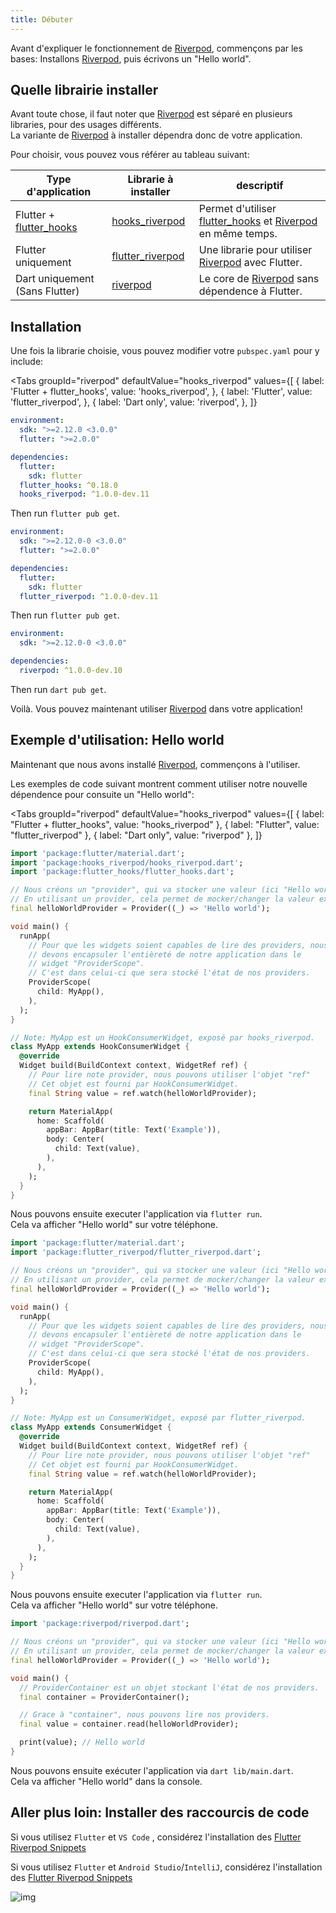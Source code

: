 ```yaml
---
title: Débuter
---
```



Avant d'expliquer le fonctionnement de [Riverpod], commençons par les bases:
Installons [Riverpod], puis écrivons un "Hello world".

## Quelle librairie installer

Avant toute chose, il faut noter que [Riverpod] est séparé en plusieurs libraries, pour des usages différents.  
La variante de [Riverpod] à installer dépendra donc de votre application.

Pour choisir, vous pouvez vous référer au tableau suivant:

| Type d'application             | Librarie à installer                                                               | descriptif                                                     |
| ------------------------------ | ---------------------------------------------------------------------------------- | -------------------------------------------------------------- |
| Flutter + [flutter_hooks]      | [hooks_riverpod]                                                                   | Permet d'utiliser [flutter_hooks] et [Riverpod] en même temps. |
| Flutter uniquement             | [flutter_riverpod]                                                                 | Une librarie pour utiliser [Riverpod] avec Flutter.            |
| Dart uniquement (Sans Flutter) | [riverpod](https://github.com/rrousselGit/river_pod/tree/master/packages/riverpod) | Le core de [Riverpod] sans dépendence à Flutter.               |

## Installation

Une fois la librarie choisie, vous pouvez modifier votre `pubspec.yaml` pour y include:

<Tabs
  groupId="riverpod"
  defaultValue="hooks_riverpod"
  values={[
    { label: 'Flutter + flutter_hooks', value: 'hooks_riverpod', },
    { label: 'Flutter', value: 'flutter_riverpod', },
    { label: 'Dart only', value: 'riverpod', },
  ]}
>
<TabItem value="hooks_riverpod">

```yaml title="pubspec.yaml"
environment:
  sdk: ">=2.12.0 <3.0.0"
  flutter: ">=2.0.0"

dependencies:
  flutter:
    sdk: flutter
  flutter_hooks: ^0.18.0
  hooks_riverpod: ^1.0.0-dev.11
```

Then run `flutter pub get`.

</TabItem>
<TabItem value="flutter_riverpod">

```yaml title="pubspec.yaml"
environment:
  sdk: ">=2.12.0-0 <3.0.0"
  flutter: ">=2.0.0"

dependencies:
  flutter:
    sdk: flutter
  flutter_riverpod: ^1.0.0-dev.11
```

Then run `flutter pub get`.

</TabItem>
<TabItem value="riverpod">

```yaml title="pubspec.yaml"
environment:
  sdk: ">=2.12.0-0 <3.0.0"

dependencies:
  riverpod: ^1.0.0-dev.10
```

Then run `dart pub get`.

</TabItem>
</Tabs>

Voilà. Vous pouvez maintenant utiliser [Riverpod] dans votre application!

## Exemple d'utilisation: Hello world

Maintenant que nous avons installé [Riverpod], commençons à l'utiliser.

Les exemples de code suivant montrent comment utiliser notre nouvelle dépendence pour consuite un "Hello world":

<Tabs
  groupId="riverpod"
  defaultValue="hooks_riverpod"
  values={[
    { label: "Flutter + flutter_hooks", value: "hooks_riverpod" },
    { label: "Flutter", value: "flutter_riverpod" },
    { label: "Dart only", value: "riverpod" },
  ]}
>
<TabItem value="hooks_riverpod">

```dart title="lib/main.dart"
import 'package:flutter/material.dart';
import 'package:hooks_riverpod/hooks_riverpod.dart';
import 'package:flutter_hooks/flutter_hooks.dart';

// Nous créons un "provider", qui va stocker une valeur (ici "Hello world").
// En utilisant un provider, cela permet de mocker/changer la valeur exposée.
final helloWorldProvider = Provider((_) => 'Hello world');

void main() {
  runApp(
    // Pour que les widgets soient capables de lire des providers, nous
    // devons encapsuler l'entièreté de notre application dans le
    // widget "ProviderScope".
    // C'est dans celui-ci que sera stocké l'état de nos providers.
    ProviderScope(
      child: MyApp(),
    ),
  );
}

// Note: MyApp est un HookConsumerWidget, exposé par hooks_riverpod.
class MyApp extends HookConsumerWidget {
  @override
  Widget build(BuildContext context, WidgetRef ref) {
    // Pour lire note provider, nous pouvons utiliser l'objet "ref"
    // Cet objet est fourni par HookConsumerWidget.
    final String value = ref.watch(helloWorldProvider);

    return MaterialApp(
      home: Scaffold(
        appBar: AppBar(title: Text('Example')),
        body: Center(
          child: Text(value),
        ),
      ),
    );
  }
}
```

Nous pouvons ensuite executer l'application via `flutter run`.  
Cela va afficher "Hello world" sur votre téléphone.

</TabItem>
<TabItem value="flutter_riverpod">

```dart title="lib/main.dart"
import 'package:flutter/material.dart';
import 'package:flutter_riverpod/flutter_riverpod.dart';

// Nous créons un "provider", qui va stocker une valeur (ici "Hello world").
// En utilisant un provider, cela permet de mocker/changer la valeur exposée.
final helloWorldProvider = Provider((_) => 'Hello world');

void main() {
  runApp(
    // Pour que les widgets soient capables de lire des providers, nous
    // devons encapsuler l'entièreté de notre application dans le
    // widget "ProviderScope".
    // C'est dans celui-ci que sera stocké l'état de nos providers.
    ProviderScope(
      child: MyApp(),
    ),
  );
}

// Note: MyApp est un ConsumerWidget, exposé par flutter_riverpod.
class MyApp extends ConsumerWidget {
  @override
  Widget build(BuildContext context, WidgetRef ref) {
    // Pour lire note provider, nous pouvons utiliser l'objet "ref"
    // Cet objet est fourni par HookConsumerWidget.
    final String value = ref.watch(helloWorldProvider);

    return MaterialApp(
      home: Scaffold(
        appBar: AppBar(title: Text('Example')),
        body: Center(
          child: Text(value),
        ),
      ),
    );
  }
}
```

Nous pouvons ensuite executer l'application via `flutter run`.  
Cela va afficher "Hello world" sur votre téléphone.

</TabItem>
<TabItem value="riverpod">

```dart title="lib/main.dart"
import 'package:riverpod/riverpod.dart';

// Nous créons un "provider", qui va stocker une valeur (ici "Hello world").
// En utilisant un provider, cela permet de mocker/changer la valeur exposée.
final helloWorldProvider = Provider((_) => 'Hello world');

void main() {
  // ProviderContainer est un objet stockant l'état de nos providers.
  final container = ProviderContainer();

  // Grace à "container", nous pouvons lire nos providers.
  final value = container.read(helloWorldProvider);

  print(value); // Hello world
}
```

Nous pouvons ensuite exécuter l'application via `dart lib/main.dart`.  
Cela va afficher "Hello world" dans la console.

</TabItem>
</Tabs>

## Aller plus loin: Installer des raccourcis de code

Si vous utilisez `Flutter` et `VS Code` , considérez l'installation des [Flutter Riverpod Snippets](https://marketplace.visualstudio.com/items?itemName=robert-brunhage.flutter-riverpod-snippets)

Si vous utilisez `Flutter` et `Android Studio`/`IntelliJ`, considérez l'installation des [Flutter Riverpod Snippets](https://plugins.jetbrains.com/plugin/14641-flutter-riverpod-snippets)

![img](/img/snippets/greetingProvider.gif)

[riverpod]: https://github.com/rrousselgit/river_pod
[hooks_riverpod]: https://pub.dev/packages/hooks_riverpod
[flutter_riverpod]: https://pub.dev/packages/flutter_riverpod
[flutter_hooks]: https://github.com/rrousselGit/flutter_hooks
